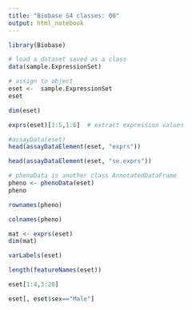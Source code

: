 ```yaml
---
title: "Biobase S4 classes: 00"
output: html_notebook
---
```


```r
library(Biobase)
```


```r
# load a dataset saved as a class
data(sample.ExpressionSet)
```


```r
# assign to object
eset <-  sample.ExpressionSet
eset
```

```r
dim(eset)
```

```r
exprs(eset)[1:5,1:6]  # extract expression values
```


```r
#assayData(eset)
head(assayDataElement(eset, "exprs"))
```

```r
head(assayDataElement(eset, "se.exprs"))
```

```r
# phenoData is another class AnnotatedDataFrame
pheno <- phenoData(eset)
pheno
```

```r
rownames(pheno)
```

```r
colnames(pheno)
```

```r
mat <- exprs(eset)
dim(mat)
```

```r
varLabels(eset)
```

```r
length(featureNames(eset))
```

```r
eset[1:4,3:20]
```

```r
eset[, eset$sex=="Male"]
```

